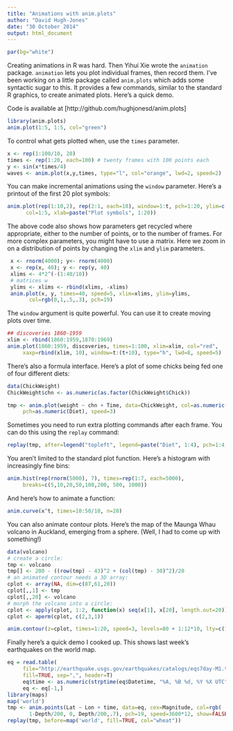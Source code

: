 ```yaml
---
title: "Animations with anim.plots"
author: "David Hugh-Jones"
date: "30 October 2014"
output: html_document
---
```


<!--
%\VignetteEngine{knitr::knitr}
-->


```r
par(bg="white")
```

Creating animations in R was hard. Then Yihui Xie wrote the `animation` package. `animation` lets you plot individual frames, then record them. I've been working
on a little package called `anim.plots` which adds some syntactic sugar to this.
It provides a few commands, similar to the standard R graphics, to create
animated plots. Here's a quick demo.

Code is available at [http://github.com/hughjonesd/anim.plots]

```r
library(anim.plots)
anim.plot(1:5, 1:5, col="green")
```

To control what gets plotted when, use the `times` parameter.

```r
x <- rep(1:100/10, 20)
times <- rep(1:20, each=100) # twenty frames with 100 points each
y <- sin(x*times/4)
waves <- anim.plot(x,y,times, type="l", col="orange", lwd=2, speed=2)
```

You can make incremental animations using the `window` parameter. Here's
a printout of the first 20 plot symbols:

```r
anim.plot(rep(1:10,2), rep(2:1, each=10), window=1:t, pch=1:20, ylim=c(0,3), cex=2,
      col=1:5, xlab=paste("Plot symbols", 1:20))
```

The above code also shows how parameters get recycled where appropriate, either
to the number of points, or to the number of frames. For more complex parameters,
you might have to use a matrix. Here we zoom in on a distribution of points
by changing the `xlim` and `ylim` parameters.

```r
 x <- rnorm(4000); y<- rnorm(4000)
 x <- rep(x, 40); y <- rep(y, 40)
 xlims <- 4*2^(-(1:40/10))
 # matrices w
 ylims <- xlims <- rbind(xlims, -xlims) 
 anim.plot(x, y, times=40, speed=5, xlim=xlims, ylim=ylims, 
       col=rgb(0,1,.5,.3), pch=19)
```

The `window` argument is quite powerful. You can use it to create moving
plots over time.  

```r
## discoveries 1860-1959
xlim <- rbind(1860:1959,1870:1969)
anim.plot(1860:1959, discoveries, times=1:100, xlim=xlim, col="red",
     xaxp=rbind(xlim, 10), window=t:(t+10), type="h", lwd=8, speed=5)
```

There's also a formula interface. Here's a plot of some chicks being fed
one of four different diets:

```r

data(ChickWeight)
ChickWeight$chn <- as.numeric(as.factor(ChickWeight$Chick))

tmp <- anim.plot(weight ~ chn + Time, data=ChickWeight, col=as.numeric(Diet), 
     pch=as.numeric(Diet), speed=3)
```

Sometimes you need to run extra plotting commands after each frame. You can 
do this using the `replay` command:

```r
replay(tmp, after=legend("topleft", legend=paste("Diet", 1:4), pch=1:4, col=1:4))
```


You aren't limited to the standard plot function. Here's a histogram with increasingly fine bins:

```r
anim.hist(rep(rnorm(5000), 7), times=rep(1:7, each=5000), 
     breaks=c(5,10,20,50,100,200, 500, 1000))
```

And here's how to animate a function:

```r
anim.curve(x^t, times=10:50/10, n=20)
```

You can also animate contour plots. Here's the map of the Maunga Whau volcano
in Auckland, emerging from a sphere. (Well, I had to come up with something!)

```r

data(volcano)
# create a circle:
tmp <- volcano
tmp[] <- 200 - ((row(tmp) - 43)^2 + (col(tmp) - 30)^2)/20
# an animated contour needs a 3D array:
cplot <- array(NA, dim=c(87,61,20))
cplot[,,1] <- tmp
cplot[,,20] <- volcano
# morph the volcano into a circle:
cplot <- apply(cplot, 1:2, function(x) seq(x[1], x[20], length.out=20))
cplot <- aperm(cplot, c(2,3,1))

anim.contour(z=cplot, times=1:20, speed=3, levels=80 + 1:12*10, lty=c(1,2,2))

```

Finally here's a quick demo I cooked up. This shows last week's earthquakes
on the world map.


```r

eq = read.table(
     file="http://earthquake.usgs.gov/earthquakes/catalogs/eqs7day-M1.txt", 
     fill=TRUE, sep=",", header=T)
     eq$time <- as.numeric(strptime(eq$Datetime, "%A, %B %d, %Y %X UTC"))
     eq <- eq[-1,]
library(maps)
map('world')
tmp <- anim.points(Lat ~ Lon + time, data=eq, cex=Magnitude, col=rgb(
       1-Depth/200, 0, Depth/200,.7), pch=19, speed=3600*12, show=FALSE)   
replay(tmp, before=map('world', fill=TRUE, col="wheat"))

```

